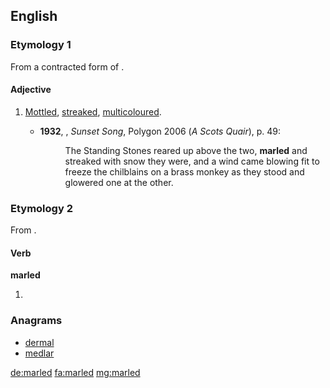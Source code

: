==English==
===Etymology 1===
From a contracted form of {{term|marble}} {{suffix||ed}}.

====Adjective====
{{en-adj}}

# {{chiefly|Scotland}} [[mottled|Mottled]], [[streaked]], [[multicoloured]].
#*'''1932''', {{w|Lewis Grassic Gibbon}}, ''Sunset Song'', Polygon 2006 (''A Scots Quair''), p. 49:
#*:The Standing Stones reared up above the two, '''marled''' and streaked with snow they were, and a wind came blowing fit to freeze the chilblains on a brass monkey as they stood and glowered one at the other.

===Etymology 2===
From {{suffix|marl|ed}}.

====Verb====
'''marled'''

# {{en-past of|marl}}

===Anagrams===
* [[dermal#English|dermal]]
* [[medlar#English|medlar]]

[[de:marled]]
[[fa:marled]]
[[mg:marled]]
